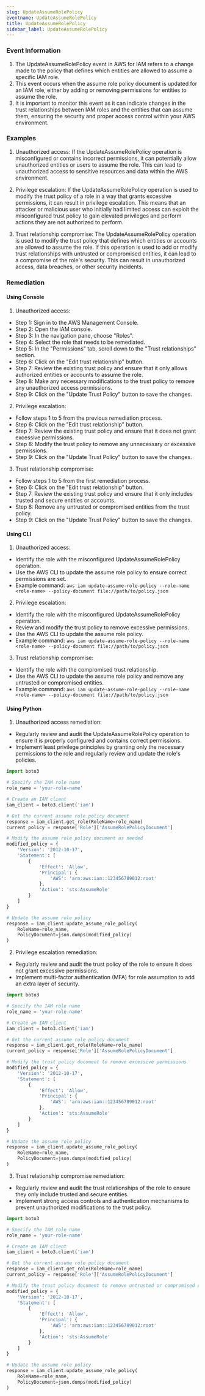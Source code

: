 ```yaml
--- 
slug: UpdateAssumeRolePolicy
eventname: UpdateAssumeRolePolicy
title: UpdateAssumeRolePolicy
sidebar_label: UpdateAssumeRolePolicy
---
```

                       
### Event Information

1. The UpdateAssumeRolePolicy event in AWS for IAM refers to a change made to the policy that defines which entities are allowed to assume a specific IAM role.
2. This event occurs when the assume role policy document is updated for an IAM role, either by adding or removing permissions for entities to assume the role.
3. It is important to monitor this event as it can indicate changes in the trust relationships between IAM roles and the entities that can assume them, ensuring the security and proper access control within your AWS environment.


### Examples

1. Unauthorized access: If the UpdateAssumeRolePolicy operation is misconfigured or contains incorrect permissions, it can potentially allow unauthorized entities or users to assume the role. This can lead to unauthorized access to sensitive resources and data within the AWS environment.

2. Privilege escalation: If the UpdateAssumeRolePolicy operation is used to modify the trust policy of a role in a way that grants excessive permissions, it can result in privilege escalation. This means that an attacker or malicious user who initially had limited access can exploit the misconfigured trust policy to gain elevated privileges and perform actions they are not authorized to perform.

3. Trust relationship compromise: The UpdateAssumeRolePolicy operation is used to modify the trust policy that defines which entities or accounts are allowed to assume the role. If this operation is used to add or modify trust relationships with untrusted or compromised entities, it can lead to a compromise of the role's security. This can result in unauthorized access, data breaches, or other security incidents.

### Remediation

#### Using Console

1. Unauthorized access:
- Step 1: Sign in to the AWS Management Console.
- Step 2: Open the IAM console.
- Step 3: In the navigation pane, choose "Roles".
- Step 4: Select the role that needs to be remediated.
- Step 5: In the "Permissions" tab, scroll down to the "Trust relationships" section.
- Step 6: Click on the "Edit trust relationship" button.
- Step 7: Review the existing trust policy and ensure that it only allows authorized entities or accounts to assume the role.
- Step 8: Make any necessary modifications to the trust policy to remove any unauthorized access permissions.
- Step 9: Click on the "Update Trust Policy" button to save the changes.

2. Privilege escalation:
- Follow steps 1 to 5 from the previous remediation process.
- Step 6: Click on the "Edit trust relationship" button.
- Step 7: Review the existing trust policy and ensure that it does not grant excessive permissions.
- Step 8: Modify the trust policy to remove any unnecessary or excessive permissions.
- Step 9: Click on the "Update Trust Policy" button to save the changes.

3. Trust relationship compromise:
- Follow steps 1 to 5 from the first remediation process.
- Step 6: Click on the "Edit trust relationship" button.
- Step 7: Review the existing trust policy and ensure that it only includes trusted and secure entities or accounts.
- Step 8: Remove any untrusted or compromised entities from the trust policy.
- Step 9: Click on the "Update Trust Policy" button to save the changes.

#### Using CLI

1. Unauthorized access:
- Identify the role with the misconfigured UpdateAssumeRolePolicy operation.
- Use the AWS CLI to update the assume role policy to ensure correct permissions are set.
- Example command: `aws iam update-assume-role-policy --role-name <role-name> --policy-document file://path/to/policy.json`

2. Privilege escalation:
- Identify the role with the misconfigured UpdateAssumeRolePolicy operation.
- Review and modify the trust policy to remove excessive permissions.
- Use the AWS CLI to update the assume role policy.
- Example command: `aws iam update-assume-role-policy --role-name <role-name> --policy-document file://path/to/policy.json`

3. Trust relationship compromise:
- Identify the role with the compromised trust relationship.
- Use the AWS CLI to update the assume role policy and remove any untrusted or compromised entities.
- Example command: `aws iam update-assume-role-policy --role-name <role-name> --policy-document file://path/to/policy.json`

#### Using Python

1. Unauthorized access remediation:
- Regularly review and audit the UpdateAssumeRolePolicy operation to ensure it is properly configured and contains correct permissions.
- Implement least privilege principles by granting only the necessary permissions to the role and regularly review and update the role's policies.

```python
import boto3

# Specify the IAM role name
role_name = 'your-role-name'

# Create an IAM client
iam_client = boto3.client('iam')

# Get the current assume role policy document
response = iam_client.get_role(RoleName=role_name)
current_policy = response['Role']['AssumeRolePolicyDocument']

# Modify the assume role policy document as needed
modified_policy = {
    'Version': '2012-10-17',
    'Statement': [
        {
            'Effect': 'Allow',
            'Principal': {
                'AWS': 'arn:aws:iam::123456789012:root'
            },
            'Action': 'sts:AssumeRole'
        }
    ]
}

# Update the assume role policy
response = iam_client.update_assume_role_policy(
    RoleName=role_name,
    PolicyDocument=json.dumps(modified_policy)
)
```

2. Privilege escalation remediation:
- Regularly review and audit the trust policy of the role to ensure it does not grant excessive permissions.
- Implement multi-factor authentication (MFA) for role assumption to add an extra layer of security.

```python
import boto3

# Specify the IAM role name
role_name = 'your-role-name'

# Create an IAM client
iam_client = boto3.client('iam')

# Get the current assume role policy document
response = iam_client.get_role(RoleName=role_name)
current_policy = response['Role']['AssumeRolePolicyDocument']

# Modify the trust policy document to remove excessive permissions
modified_policy = {
    'Version': '2012-10-17',
    'Statement': [
        {
            'Effect': 'Allow',
            'Principal': {
                'AWS': 'arn:aws:iam::123456789012:root'
            },
            'Action': 'sts:AssumeRole'
        }
    ]
}

# Update the assume role policy
response = iam_client.update_assume_role_policy(
    RoleName=role_name,
    PolicyDocument=json.dumps(modified_policy)
)
```

3. Trust relationship compromise remediation:
- Regularly review and audit the trust relationships of the role to ensure they only include trusted and secure entities.
- Implement strong access controls and authentication mechanisms to prevent unauthorized modifications to the trust policy.

```python
import boto3

# Specify the IAM role name
role_name = 'your-role-name'

# Create an IAM client
iam_client = boto3.client('iam')

# Get the current assume role policy document
response = iam_client.get_role(RoleName=role_name)
current_policy = response['Role']['AssumeRolePolicyDocument']

# Modify the trust policy document to remove untrusted or compromised entities
modified_policy = {
    'Version': '2012-10-17',
    'Statement': [
        {
            'Effect': 'Allow',
            'Principal': {
                'AWS': 'arn:aws:iam::123456789012:root'
            },
            'Action': 'sts:AssumeRole'
        }
    ]
}

# Update the assume role policy
response = iam_client.update_assume_role_policy(
    RoleName=role_name,
    PolicyDocument=json.dumps(modified_policy)
)
```


 